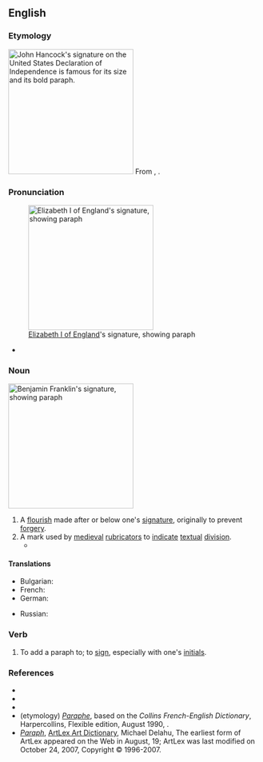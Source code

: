 ==English==
{{wikipedia}}

===Etymology===
[[Image:JohnHancockSignature.jpg|thumb|right|250px|[[w:John Hancock|John Hancock]]'s signature on the [[w:United States Declaration of Independence|United States Declaration of Independence]] is famous for its size and its bold paraph.]]
From {{der|en|frm|paraphe}}, {{m|frm|paraffe}}.

===Pronunciation===
[[Image:Autograph of Elizabeth I of England (from Nordisk familjebok).png|right|thumb|250px|[[w:Elizabeth I of England|Elizabeth I of England]]'s signature, showing paraph]]
* {{a|UK}} {{IPA|en|/ˈpaɹəf/}}

===Noun===
[[Image:Autograph of Benjamin Franklin (from Nordisk familjebok).png|right|thumb|250px|[[w:Benjamin Franklin|Benjamin Franklin]]'s signature, showing paraph]]
{{en-noun}}

# A [[flourish]] made after or below one's [[signature]], originally to prevent [[forgery]].
# A mark used by [[medieval]] [[rubricator]]s to [[indicate]] [[textual]] [[division]].
#* {{quote-web|en|work=Research Group on Manuscript Evidence|title=It’s A Wrap|date=2016-10-03|url=https://manuscriptevidence.org/wpme/its-a-wrap/|passage=Commencing with a C-shaped '''paraph'''-sign in the same brown ink, the glosses are linked to their corresponding passages by alphabetic signs comprising single letters in a sequence beginning with a in each margin, moving on to b, c, and d down the page, and, ideally, linking with the same letter in the adjacent column.  Such a pairing allows for matching the gloss with the specific location in the text where its comment should be considered.}}
 <!-- more pix: https://books.google.de/books?id=wUh3CgAAQBAJ&pg=PA27 -->

====Translations====
{{trans-top|flourish after signature}}
* Bulgarian: {{t+|bg|завъртулка|f}}
* French: {{t+|fr|paraphe|m}}
* German: {{t+|de|Paraphe|f}}
{{trans-mid}}
* Russian: {{t+|ru|пара́ф|m}}
{{trans-bottom}}

===Verb===
{{en-verb}}

# {{lb|en|transitive}} To add a paraph to; to [[sign]], especially with one's [[initial]]s.

===References===
* {{R:American Heritage Dictionary|edition=4th}}
* {{R:Dictionary.com}}
* {{R:WordNet 2006}}
* (etymology) [http://dictionary.reverso.net/french-english/paraphe ''Paraphe''], based on the ''Collins French-English Dictionary'', Harpercollins, Flexible edition, August 1990, {{ISBN|0062755080}}.
* [https://web.archive.org/web/20070509211415/http://www.artlex.com/ArtLex/P.html#anchor5714739/ ''Paraph''], [https://web.archive.org/web/20070510020257/http://www.artlex.com/ ArtLex Art Dictionary], Michael Delahu, The earliest form of ArtLex appeared on the Web in August, 19; ArtLex was last modified on October 24, 2007, Copyright © 1996-2007.

{{topics|en|Textual division}}